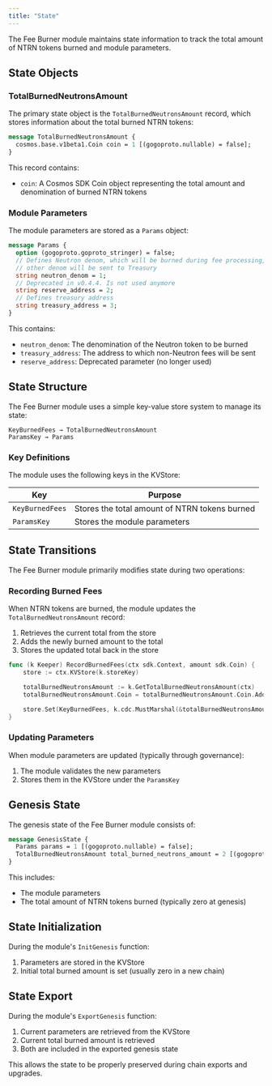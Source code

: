 ```yaml
---
title: "State"
---
```


The Fee Burner module maintains state information to track the total amount of NTRN tokens burned and module parameters.

## State Objects

### TotalBurnedNeutronsAmount

The primary state object is the `TotalBurnedNeutronsAmount` record, which stores information about the total burned NTRN tokens:

```protobuf
message TotalBurnedNeutronsAmount {
  cosmos.base.v1beta1.Coin coin = 1 [(gogoproto.nullable) = false];
}
```

This record contains:
- `coin`: A Cosmos SDK Coin object representing the total amount and denomination of burned NTRN tokens

### Module Parameters

The module parameters are stored as a `Params` object:

```protobuf
message Params {
  option (gogoproto.goproto_stringer) = false;
  // Defines Neutron denom, which will be burned during fee processing, any
  // other denom will be sent to Treasury
  string neutron_denom = 1;
  // Deprecated in v0.4.4. Is not used anymore
  string reserve_address = 2;
  // Defines treasury address
  string treasury_address = 3;
}
```

This contains:
- `neutron_denom`: The denomination of the Neutron token to be burned
- `treasury_address`: The address to which non-Neutron fees will be sent
- `reserve_address`: Deprecated parameter (no longer used)

## State Structure

The Fee Burner module uses a simple key-value store system to manage its state:

```
KeyBurnedFees → TotalBurnedNeutronsAmount
ParamsKey → Params
```

### Key Definitions

The module uses the following keys in the KVStore:

| Key | Purpose |
| --- | --- |
| `KeyBurnedFees` | Stores the total amount of NTRN tokens burned |
| `ParamsKey` | Stores the module parameters |

## State Transitions

The Fee Burner module primarily modifies state during two operations:

### Recording Burned Fees

When NTRN tokens are burned, the module updates the `TotalBurnedNeutronsAmount` record:

1. Retrieves the current total from the store
2. Adds the newly burned amount to the total
3. Stores the updated total back in the store

```go
func (k Keeper) RecordBurnedFees(ctx sdk.Context, amount sdk.Coin) {
    store := ctx.KVStore(k.storeKey)

    totalBurnedNeutronsAmount := k.GetTotalBurnedNeutronsAmount(ctx)
    totalBurnedNeutronsAmount.Coin = totalBurnedNeutronsAmount.Coin.Add(amount)

    store.Set(KeyBurnedFees, k.cdc.MustMarshal(&totalBurnedNeutronsAmount))
}
```

### Updating Parameters

When module parameters are updated (typically through governance):

1. The module validates the new parameters
2. Stores them in the KVStore under the `ParamsKey`

## Genesis State

The genesis state of the Fee Burner module consists of:

```protobuf
message GenesisState {
  Params params = 1 [(gogoproto.nullable) = false];
  TotalBurnedNeutronsAmount total_burned_neutrons_amount = 2 [(gogoproto.nullable) = false];
}
```

This includes:
- The module parameters
- The total amount of NTRN tokens burned (typically zero at genesis)

## State Initialization

During the module's `InitGenesis` function:

1. Parameters are stored in the KVStore
2. Initial total burned amount is set (usually zero in a new chain)

## State Export

During the module's `ExportGenesis` function:

1. Current parameters are retrieved from the KVStore
2. Current total burned amount is retrieved
3. Both are included in the exported genesis state

This allows the state to be properly preserved during chain exports and upgrades. 